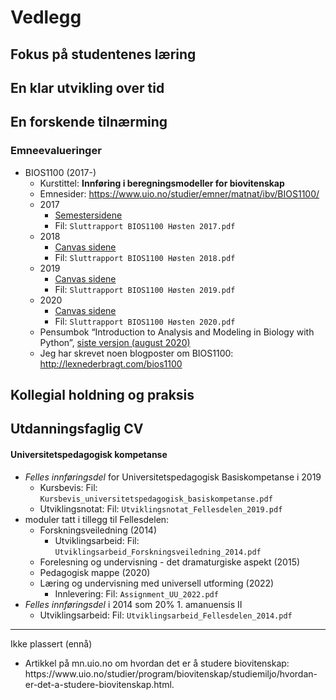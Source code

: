 # Vedlegg

## Fokus på studentenes læring

## En klar utvikling over tid

## En forskende tilnærming

### Emneevalueringer  {#sec-vl-emneeval}

* BIOS1100 (2017-)
  * Kurstittel: **Innføring i beregningsmodeller for biovitenskap**
  * Emnesider: <https://www.uio.no/studier/emner/matnat/ibv/BIOS1100/>
  * 2017
    * [Semestersidene](https://www.uio.no/studier/emner/matnat/ibv/BIOS1100/h17/ressurser/hovedside.md)
    * Fil: `Sluttrapport BIOS1100 Høsten 2017.pdf`

  * 2018
    * [Canvas sidene](https://uio.instructure.com/courses/5848)
    * Fil: `Sluttrapport BIOS1100 Høsten 2018.pdf`

  * 2019
    * [Canvas sidene](https://uio.instructure.com/courses/20058)
    * Fil: `Sluttrapport BIOS1100 Høsten 2019.pdf`

  * 2020
    * [Canvas sidene](https://uio.instructure.com/courses/26583)
    * Fil: `Sluttrapport BIOS1100 Høsten 2020.pdf`

  * Pensumbok "Introduction to Analysis and Modeling in Biology with Python", [siste versjon (august 2020)](https://uio.instructure.com/courses/26583/pages/introduction-to-analysis-and-modeling-in-biology-with-python?module_item_id=266340)
  * Jeg har skrevet noen blogposter om BIOS1100: <http://lexnederbragt.com/bios1100>


## Kollegial holdning og praksis

## Utdanningsfaglig CV

#### Universitetspedagogisk kompetanse

* *Felles innføringsdel* for Universitetspedagogisk Basiskompetanse i 2019
  * Kursbevis: Fil: `Kursbevis_universitetspedagogisk_basiskompetanse.pdf`
  * Utviklingsnotat: Fil: `Utviklingsnotat_Fellesdelen_2019.pdf`

* moduler tatt i tillegg til Fellesdelen:
  * Forskningsveiledning (2014)
    * Utviklingsarbeid: Fil: `Utviklingsarbeid_Forskningsveiledning_2014.pdf`
  * Forelesning og undervisning - det dramaturgiske aspekt (2015)
  * Pedagogisk mappe (2020)
  * Læring og undervisning med universell utforming (2022)
    * Innlevering: Fil: `Assignment_UU_2022.pdf`

* *Felles innføringsdel* i 2014 som 20% 1. amanuensis II
  * Utviklingsarbeid: Fil: `Utviklingsarbeid_Fellesdelen_2014.pdf`


----
Ikke plassert (ennå)

* Artikkel på mn.uio.no om hvordan det er å studere biovitenskap: https://www.uio.no/studier/program/biovitenskap/studiemiljo/hvordan-er-det-a-studere-biovitenskap.html.

